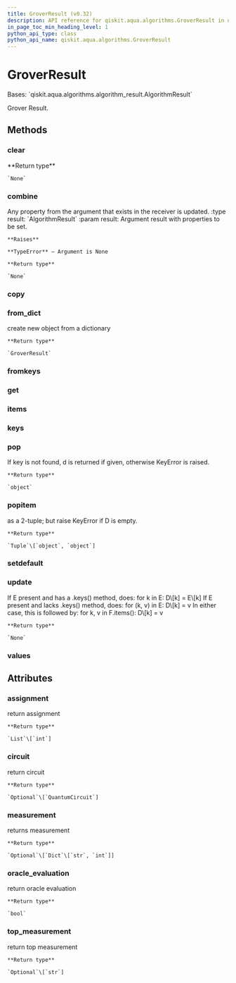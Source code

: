 ```yaml
---
title: GroverResult (v0.32)
description: API reference for qiskit.aqua.algorithms.GroverResult in qiskit v0.32
in_page_toc_min_heading_level: 1
python_api_type: class
python_api_name: qiskit.aqua.algorithms.GroverResult
---
```


# GroverResult

<Class id="qiskit.aqua.algorithms.GroverResult" isDedicatedPage={true} github="https://github.com/qiskit-community/qiskit-aqua/tree/stable/0.9/qiskit/aqua/algorithms/amplitude_amplifiers/grover.py" signature="GroverResult(a_dict=None)" modifiers="class">
  Bases: `qiskit.aqua.algorithms.algorithm_result.AlgorithmResult`

  Grover Result.

  ## Methods

  <span id="qiskit-aqua-algorithms-groverresult-clear" />

  ### clear

  <Function id="qiskit.aqua.algorithms.GroverResult.clear" signature="GroverResult.clear()">
    **Return type**

    `None`
  </Function>

  <span id="qiskit-aqua-algorithms-groverresult-combine" />

  ### combine

  <Function id="qiskit.aqua.algorithms.GroverResult.combine" signature="GroverResult.combine(result)">
    Any property from the argument that exists in the receiver is updated. :type result: `AlgorithmResult` :param result: Argument result with properties to be set.

    **Raises**

    **TypeError** – Argument is None

    **Return type**

    `None`
  </Function>

  <span id="qiskit-aqua-algorithms-groverresult-copy" />

  ### copy

  <Function id="qiskit.aqua.algorithms.GroverResult.copy" signature="GroverResult.copy()" />

  <span id="qiskit-aqua-algorithms-groverresult-from-dict" />

  ### from\_dict

  <Function id="qiskit.aqua.algorithms.GroverResult.from_dict" signature="GroverResult.from_dict(a_dict)" modifiers="static">
    create new object from a dictionary

    **Return type**

    `GroverResult`
  </Function>

  <span id="qiskit-aqua-algorithms-groverresult-fromkeys" />

  ### fromkeys

  <Function id="qiskit.aqua.algorithms.GroverResult.fromkeys" signature="GroverResult.fromkeys(iterable, value=None)" modifiers="classmethod" />

  <span id="qiskit-aqua-algorithms-groverresult-get" />

  ### get

  <Function id="qiskit.aqua.algorithms.GroverResult.get" signature="GroverResult.get(k[, d]) → D[k] if k in D, else d. d defaults to None." />

  <span id="qiskit-aqua-algorithms-groverresult-items" />

  ### items

  <Function id="qiskit.aqua.algorithms.GroverResult.items" signature="GroverResult.items() → a set-like object providing a view on D’s items" />

  <span id="qiskit-aqua-algorithms-groverresult-keys" />

  ### keys

  <Function id="qiskit.aqua.algorithms.GroverResult.keys" signature="GroverResult.keys() → a set-like object providing a view on D’s keys" />

  <span id="qiskit-aqua-algorithms-groverresult-pop" />

  ### pop

  <Function id="qiskit.aqua.algorithms.GroverResult.pop" signature="GroverResult.pop(key, default=None)">
    If key is not found, d is returned if given, otherwise KeyError is raised.

    **Return type**

    `object`
  </Function>

  <span id="qiskit-aqua-algorithms-groverresult-popitem" />

  ### popitem

  <Function id="qiskit.aqua.algorithms.GroverResult.popitem" signature="GroverResult.popitem()">
    as a 2-tuple; but raise KeyError if D is empty.

    **Return type**

    `Tuple`\[`object`, `object`]
  </Function>

  <span id="qiskit-aqua-algorithms-groverresult-setdefault" />

  ### setdefault

  <Function id="qiskit.aqua.algorithms.GroverResult.setdefault" signature="GroverResult.setdefault(k[, d]) → D.get(k,d), also set D[k]=d if k not in D" />

  <span id="qiskit-aqua-algorithms-groverresult-update" />

  ### update

  <Function id="qiskit.aqua.algorithms.GroverResult.update" signature="GroverResult.update(*args, **kwargs)">
    If E present and has a .keys() method, does: for k in E: D\[k] = E\[k] If E present and lacks .keys() method, does: for (k, v) in E: D\[k] = v In either case, this is followed by: for k, v in F.items(): D\[k] = v

    **Return type**

    `None`
  </Function>

  <span id="qiskit-aqua-algorithms-groverresult-values" />

  ### values

  <Function id="qiskit.aqua.algorithms.GroverResult.values" signature="GroverResult.values() → an object providing a view on D’s values" />

  ## Attributes

  ### assignment

  <Attribute id="qiskit.aqua.algorithms.GroverResult.assignment">
    return assignment

    **Return type**

    `List`\[`int`]
  </Attribute>

  ### circuit

  <Attribute id="qiskit.aqua.algorithms.GroverResult.circuit">
    return circuit

    **Return type**

    `Optional`\[`QuantumCircuit`]
  </Attribute>

  ### measurement

  <Attribute id="qiskit.aqua.algorithms.GroverResult.measurement">
    returns measurement

    **Return type**

    `Optional`\[`Dict`\[`str`, `int`]]
  </Attribute>

  ### oracle\_evaluation

  <Attribute id="qiskit.aqua.algorithms.GroverResult.oracle_evaluation">
    return oracle evaluation

    **Return type**

    `bool`
  </Attribute>

  ### top\_measurement

  <Attribute id="qiskit.aqua.algorithms.GroverResult.top_measurement">
    return top measurement

    **Return type**

    `Optional`\[`str`]
  </Attribute>
</Class>


